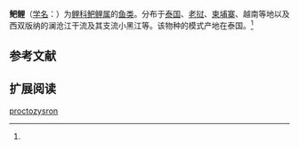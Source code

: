 {{Speciesbox
| name = 鲃鲤
| status = 
| status_system = 
| image = 
| genus = Puntioplites
| species = proctozysron
| authority = Bleeker, 1865<ref name='id6302'>{{cite web| url =http://www.bioinfo.cn/db05/BjdwSpecies.php?action=view&id=6302| title =鲃鲤| work =中国动物物种编目数据库| publisher =中国科学院微生物研究所| author =中国科学院动物研究所| accessdate =2009-04-11| deadurl =yes| archiveurl =https://web.archive.org/web/20160305081634/http://www.bioinfo.cn/db05/BjdwSpecies.php?action=view&id=6302| archivedate =2016-03-05}}</ref>
}}

'''鲃鲤'''（[[学名|学名]]：{{lang|la|''Puntioplites proctozysron''}}）为[[鲤科|鲤科]][[鲃鲤属|鲃鲤属]]的[[鱼类|鱼类]]。分布于[[泰国|泰国]]、[[老挝|老挝]]、[[柬埔寨|柬埔寨]]、越南等地以及西双版纳的澜沧江干流及其支流小黑江等。该物种的模式产地在泰国。<ref name='id6302'/>

== 参考文献 ==
{{reflist}}

== 扩展阅读 ==
{{refbegin}}
{{wikispecies-inline|Puntioplites proctozysron|鲃鲤}}
{{refend}}

[[Category:鲃鲤属|proctozysron]]


{{鯉形目小作品}}
